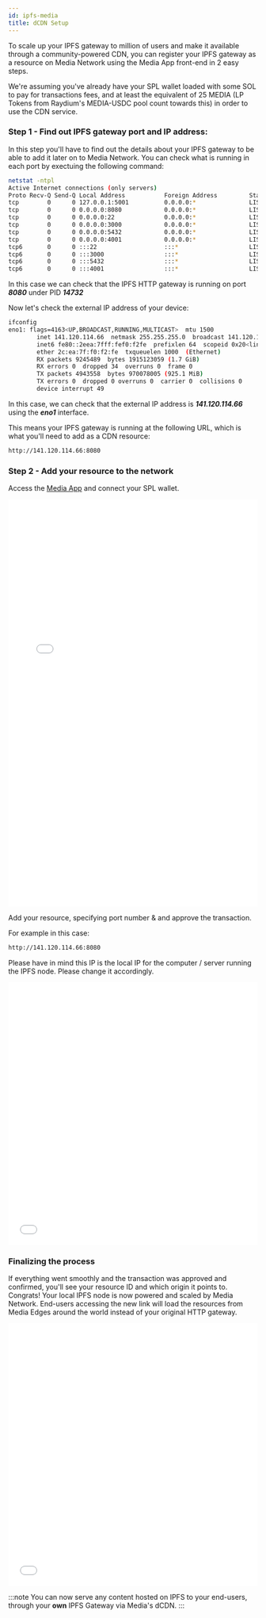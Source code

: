 ```yaml
---
id: ipfs-media
title: dCDN Setup
---
```


To scale up your IPFS gateway to million of users and make it available through a community-powered CDN, you can register your IPFS gateway as a resource on Media Network using the Media App front-end in 2 easy steps.

We're assuming you've already have your SPL wallet loaded with some SOL to pay for transactions fees, and at least the equivalent of 25 MEDIA (LP Tokens from Raydium's MEDIA-USDC pool count towards this) in order to use the CDN service.

### Step 1 - Find out IPFS gateway port and IP address:

In this step you'll have to find out the details about your IPFS gateway to be able to add it later on to Media Network.
You can check what is running in each port by exectuing the following command:

```bash
netstat -ntpl
Active Internet connections (only servers)
Proto Recv-Q Send-Q Local Address           Foreign Address         State       PID/Program name    
tcp        0      0 127.0.0.1:5001          0.0.0.0:*               LISTEN      14732/ipfs          
tcp        0      0 0.0.0.0:8080            0.0.0.0:*               LISTEN      14732/ipfs          
tcp        0      0 0.0.0.0:22              0.0.0.0:*               LISTEN      1014/sshd           
tcp        0      0 0.0.0.0:3000            0.0.0.0:*               LISTEN      19072/docker-proxy  
tcp        0      0 0.0.0.0:5432            0.0.0.0:*               LISTEN      18884/docker-proxy  
tcp        0      0 0.0.0.0:4001            0.0.0.0:*               LISTEN      14732/ipfs          
tcp6       0      0 :::22                   :::*                    LISTEN      1014/sshd           
tcp6       0      0 :::3000                 :::*                    LISTEN      19079/docker-proxy  
tcp6       0      0 :::5432                 :::*                    LISTEN      18892/docker-proxy
tcp6       0      0 :::4001                 :::*                    LISTEN      14732/ipfs 
```


In this case we can check that the IPFS HTTP gateway is running on port ***8080*** under PID ***14732***

Now let's check the external IP address of your device:

```bash
ifconfig
eno1: flags=4163<UP,BROADCAST,RUNNING,MULTICAST>  mtu 1500
        inet 141.120.114.66  netmask 255.255.255.0  broadcast 141.120.114.66
        inet6 fe80::2eea:7fff:fef0:f2fe  prefixlen 64  scopeid 0x20<link>
        ether 2c:ea:7f:f0:f2:fe  txqueuelen 1000  (Ethernet)
        RX packets 9245489  bytes 1915123059 (1.7 GiB)
        RX errors 0  dropped 34  overruns 0  frame 0
        TX packets 4943558  bytes 970078005 (925.1 MiB)
        TX errors 0  dropped 0 overruns 0  carrier 0  collisions 0
        device interrupt 49  
```
In this case, we can check that the external IP address is ***141.120.114.66*** using the ***eno1*** interface.

This means your IPFS gateway is running at the following URL, which is what you'll need to add as a CDN resource:

```bash
http://141.120.114.66:8080
```

### Step 2 - Add your resource to the network

Access the [Media App](https://app.media.network) and connect your SPL wallet.

<iframe frameborder="0" src="/html/home.html" width="100%" height="822px"></iframe>

Add your resource, specifying port number & and approve the transaction.

For example in this case:

```bash
http://141.120.114.66:8080
```
Please have in mind this IP is the local IP for the computer / server running the IPFS node. Please change it accordingly.

<iframe frameborder="0" src="/html/ipfs-approve.html" width="100%" height="530px"></iframe>

### Finalizing the process

If everything went smoothly and the transaction was approved and confirmed, you'll see your resource ID and which origin it points to. Congrats! Your local IPFS node is now powered and scaled by Media Network. End-users accessing the new link will load the resources from Media Edges around the world instead of your original HTTP gateway.

<iframe frameborder="0" src="/html/ipfs-added.html" width="100%" height="530px"></iframe>

:::note
You can now serve any content hosted on IPFS to your end-users, through your **own** IPFS Gateway via Media's dCDN.
:::



